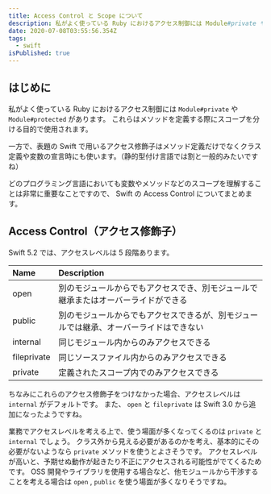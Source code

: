 ```yaml
---
title: Access Control と Scope について
description: 私がよく使っている Ruby におけるアクセス制御には Module#private や Module#protected があります。
date: 2020-07-08T03:55:56.354Z
tags:
  - swift
isPublished: true
---
```


## はじめに

私がよく使っている Ruby におけるアクセス制御には `Module#private` や `Module#protected` があります。
これらはメソッドを定義する際にスコープを分ける目的で使用されます。

一方で、表題の Swift で用いるアクセス修飾子はメソッド定義だけでなくクラス定義や変数の宣言時にも使います。（静的型付け言語では割と一般的みたいですね）

どのプログラミング言語においても変数やメソッドなどのスコープを理解することは非常に重要なことですので、 Swift の Access Control についてまとめます。

## Access Control（アクセス修飾子）

Swift 5.2 では、アクセスレベルは 5 段階あります。

| Name        | Description                                                                            |
| :---------- | :------------------------------------------------------------------------------------- |
| open        | 別のモジュールからでもアクセスでき、別モジュールで継承またはオーバーライドができる     |
| public      | 別のモジュールからでもアクセスできるが、別モジュールでは継承、オーバーライドはできない |
| internal    | 同じモジュール内からのみアクセスできる                                                 |
| fileprivate | 同じソースファイル内からのみアクセスできる                                             |
| private     | 定義されたスコープ内でのみアクセスできる                                               |

ちなみにこれらのアクセス修飾子をつけなかった場合、アクセスレベルは `internal` がデフォルトです。
また、 `open` と `fileprivate` は Swift 3.0 から追加になったようですね。

業務でアクセスレベルを考える上で、使う場面が多くなってくるのは `private` と `internal` でしょう。
クラス外から見える必要があるのかを考え、基本的にその必要がないようなら `private` メソッドを使うとよさそうです。
アクセスレベルが高いと、予期せぬ動作が起きたり不正にアクセスされる可能性がでてくるためです。
OSS 開発やライブラリを使用する場合など、他モジュールから干渉することを考える場合は `open` , `public` を使う場面が多くなりそうですね。
